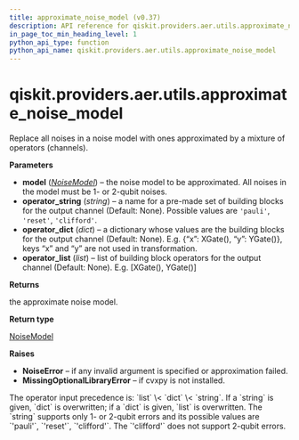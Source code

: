```yaml
---
title: approximate_noise_model (v0.37)
description: API reference for qiskit.providers.aer.utils.approximate_noise_model in qiskit v0.37
in_page_toc_min_heading_level: 1
python_api_type: function
python_api_name: qiskit.providers.aer.utils.approximate_noise_model
---
```


<span id="qiskit-providers-aer-utils-approximate-noise-model" />

# qiskit.providers.aer.utils.approximate\_noise\_model

<Function id="qiskit.providers.aer.utils.approximate_noise_model" isDedicatedPage={true} github="https://github.com/qiskit/qiskit-aer/tree/stable/0.10/qiskit/providers/aer/utils/noise_transformation.py" signature="approximate_noise_model(model, *, operator_string=None, operator_dict=None, operator_list=None)">
  Replace all noises in a noise model with ones approximated by a mixture of operators (channels).

  **Parameters**

  *   **model** ([*NoiseModel*](qiskit.providers.aer.noise.NoiseModel "qiskit.providers.aer.noise.NoiseModel")) – the noise model to be approximated. All noises in the model must be 1- or 2-qubit noises.
  *   **operator\_string** (*string*) – a name for a pre-made set of building blocks for the output channel (Default: None). Possible values are `'pauli'`, `'reset'`, `'clifford'`.
  *   **operator\_dict** (*dict*) – a dictionary whose values are the building blocks for the output channel (Default: None). E.g. \{“x”: XGate(), “y”: YGate()}, keys “x” and “y” are not used in transformation.
  *   **operator\_list** (*list*) – list of building block operators for the output channel (Default: None). E.g. \[XGate(), YGate()]

  **Returns**

  the approximate noise model.

  **Return type**

  [NoiseModel](qiskit.providers.aer.noise.NoiseModel "qiskit.providers.aer.noise.NoiseModel")

  **Raises**

  *   **NoiseError** – if any invalid argument is specified or approximation failed.
  *   **MissingOptionalLibraryError** – if cvxpy is not installed.

  <Admonition title="Note" type="note">
    The operator input precedence is: `list` \< `dict` \< `string`. If a `string` is given, `dict` is overwritten; if a `dict` is given, `list` is overwritten. The `string` supports only 1- or 2-qubit errors and its possible values are `'pauli'`, `'reset'`, `'clifford'`. The `'clifford'` does not support 2-qubit errors.
  </Admonition>
</Function>

